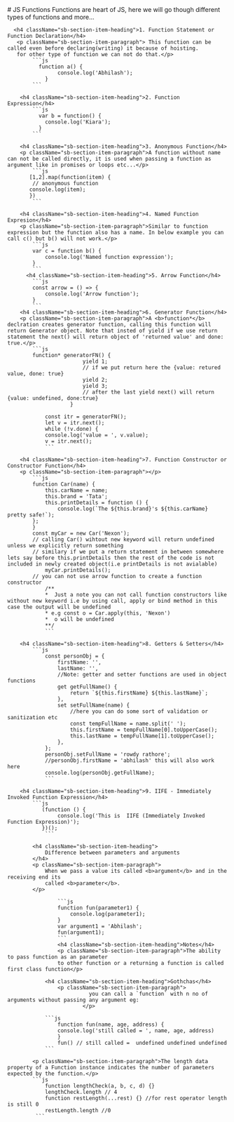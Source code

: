
<Meta title="JavaScript/JS Functions" />

<div className="sb-container">
  <div className='sb-section-title'>
    # JS Functions
    Functions are heart of JS, here we will go though different types of functions and more...

  </div>
  <div className="sb-section">
    <div className="sb-section-item">
      
      <h4 className="sb-section-item-heading">1. Function Statement or Function Declaration</h4>
       <p className="sb-section-item-paragraph"> This function can be called even before declaring(writing) it because of hoisting.
       for other type of function we can not do that.</p>
            ```js
              function a() {
                    console.log('Abhilash');
                }
            ```

        <h4 className="sb-section-item-heading">2. Function Expression</h4>
            ```js
              var b = function() {
                console.log('Kiara');
              }
            ```

        <h4 className="sb-section-item-heading">3. Anonymous Function</h4>
        <p className="sb-section-item-paragraph">A function without name can not be called directly, it is used when passing a function as argument like in promises or loops etc...</p>
            ```js
           [1,2].map(function(item) {
            // anonymous function
           console.log(item);
           })
            ```

        <h4 className="sb-section-item-heading">4. Named Function Expresion</h4>
        <p className="sb-section-item-paragraph">Similar to function expression but the function also has a name. In below example you can call c() but b() will not work.</p>
            ```js
            var c = function b() {
                console.log('Named function expression');
            }
            ```
          <h4 className="sb-section-item-heading">5. Arrow Function</h4>
            ```js
            const arrow = () => {
                console.log('Arrow function');
            }
            ```
        <h4 className="sb-section-item-heading">6. Generator Function</h4>
        <p className="sb-section-item-paragraph">A <b>function*</b> declration creates generator function, calling this function will return Generator object. Note that insted of yield if we use return statement the next() will return object of 'returned value' and done: true.</p>
            ```js
            function* generatorFN() {
                            yield 1;
                            // if we put return here the {value: retured value, done: true}
                            yield 2;
                            yield 3;
                            // after the last yield next() will return {value: undefined, done:true}
                        }

                const itr = generatorFN();
                let v = itr.next();
                while (!v.done) {
                console.log('value = ', v.value);
                v = itr.next();
                ```

        <h4 className="sb-section-item-heading">7. Function Constructor or Constructor Function</h4>
        <p className="sb-section-item-paragraph"></p>
            ```js
            function Car(name) {
                this.carName = name;
                this.brand = 'Tata';
                this.printDetails = function () {
                    console.log(`The ${this.brand}'s ${this.carName} pretty safe!`);
            };
            }
            const myCar = new Car('Nexon');
            // calling Car() wihtout new keyword will return undefined unless we explicitly return something
            // similary if we put a return statement in between somewhere lets say before this.printDetails then the rest of the code is not included in newly created object(i.e printDetails is not avialable)
                myCar.printDetails();
            // you can not use arrow function to create a function constructor    
                /**
                *  Just a note you can not call function constructors like without new keyword i.e by using call, apply or bind method in this case the output will be undefined
                * e.g const o = Car.apply(this, 'Nexon') 
                *  o will be undefined   
                **/
                ```

        <h4 className="sb-section-item-heading">8. Getters & Setters</h4>
            ```js
                const personObj = {
                    firstName: '',
                    lastName: '',
                    //Note: getter and setter functions are used in object functions
                    get getFullName() {
                        return `${this.firstName} ${this.lastName}`;
                    },
                    set setFullName(name) {
                        //here you can do some sort of validation or sanitization etc
                        const tempFullName = name.split(' ');
                        this.firstName = tempFullName[0].toUpperCase();
                        this.lastName = tempFullName[1].toUpperCase();
                    },
                };
                personObj.setFullName = 'rowdy rathore';
                //personObj.firstName = 'abhilash' this will also work here
                console.log(personObj.getFullName);
                ```

        <h4 className="sb-section-item-heading">9. IIFE - Immediately Invoked Function Expression</h4>
            ```js
               (function () {
                    console.log('This is  IIFE (Immediately Invoked Function Expression)');
               })();
                ```

            <h4 className="sb-section-item-heading">
                Difference between parameters and arguments
            </h4>
            <p className="sb-section-item-paragraph">
                When we pass a value its called <b>argument</b> and in the receiving end its
                called <b>parameter</b>.
            </p>

                    ```js
                    function fun(parameter1) {
                        console.log(parameter1);
                    }
                    var argument1 = 'Abhilash';
                    fun(argument1);
                    ```
                    <h4 className="sb-section-item-heading">Notes</h4>
                    <p className="sb-section-item-paragraph">The ability to pass function as an parameter
                    to other function or a returning a function is called first class function</p>

                <h4 className="sb-section-item-heading">Gothchas</h4>
                    <p className="sb-section-item-paragraph">
                              you can call a `function` with n no of arguments without passing any argument eg:
                            </p>

                ```js
                    function fun(name, age, address) {
                    console.log('still called = ', name, age, address)
                    }
                    fun() // still called =  undefined undefined undefined
                ```
            
            <p className="sb-section-item-paragraph">The length data property of a Function instance indicates the number of parameters expected by the function.</p>
            ```js
                function lengthCheck(a, b, c, d) {}
                lengthCheck.length // 4
                function restLength(...rest) {} //for rest operator length is still 0 
                restLength.length //0 
             ```

  </div>
</div>
</div>

````